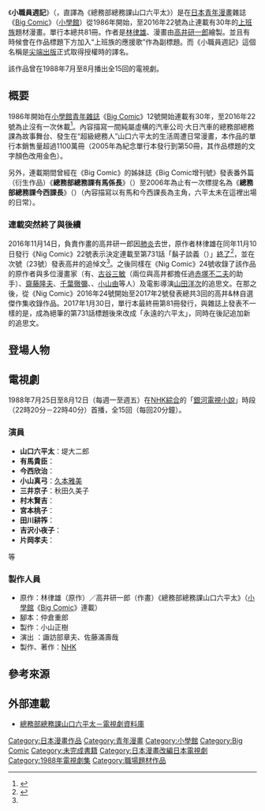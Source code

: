 {{multiple issues|
{{Notability Unreferenced|time=2016-11-29T14:10:45+00:00}}
{{Primarysources|time=2016-11-29T14:10:45+00:00}}
{{refimprove|time=2016-11-29T14:10:45+00:00}}
{{request translation}}
}}
{{Infobox animanga/Headerofja
|title= 小職員週記
|image= 
|size= 
|caption= 
|japanese= 総務部総務課山口六平太
|english= 
|kana= そうむぶそうむかやまぐちろっぺいた
|romaji= Sōmubu Sōmuka Yamaguchi Rōpeita
|genre= [[青年漫畫|青年漫畫]]、[[上班族|上班族]]漫畫
}}
{{Infobox animanga/Manga
|標題= 
|作者= [[林律雄|林律雄]]
|作畫= [[高井研一郎|高井研一郎]]
|出版社= {{Flagicon|JPN}} [[小學館|小學館]]<br/>{{Flagicon|TWN}} [[尖端出版|尖端出版]]
|其他出版社= 
|連載雜誌= {{Flagicon|Japan}} [[Big_Comic|Big Comic]]
|label= {{Flagicon|Japan}} {{link-ja|Big Comics|ビッグコミックス}}
|網路= 
|發售日= 
|開始= 
|結束= 
|開始日= 1986年12號
|結束日= 2016年22號
|冊數= 全81冊
|話數= 731話
|其他= 
|版權=
}}
{{Infobox animanga/Manga
|標題= 總務部總務課有馬係長
|作者= 林律雄
|作畫= 高井研一郎
|出版社= {{Flagicon|Japan}} 小學館
|其他出版社= 
|連載雜誌= {{Flagicon|Japan}} {{link-ja|Big Comics增刊號|ビッグコミック増刊号}}
|label= 
|網路= 
|發售日= 
|開始= 不明
|結束= 	2016年10月增刊號
|開始日= 
|結束日= 
|冊數= 
|話數= 
|其他= 後收錄在《山口六平太》的單行本
|版權=
}}
{{Infobox animanga/Manga
|標題= 總務部總務課今西課長
|作者= 林律雄
|作畫= 高井研一郎
|出版社= {{Flagicon|Japan}} 小學館
|其他出版社= 
|連載雜誌= {{Flagicon|Japan}} Big Comics增刊號
|label= 
|網路= 
|發售日= 
|開始= 
|結束= 
|開始日= 
|結束日= 
|冊數= 
|話數= 1話（2006年）
|其他= 後收錄在《山口六平太》的單行本第54冊
|版權=
}}
{{Infobox animanga/TVDrama
|標題= 
|導演= 仲倉重郎（腳本）
|製作= 小山正樹
|代理發行= 
|其他代理發行=
|播放電視台= {{Flagicon|Japan}} [[NHK綜合頻道|NHK綜合]]
|播放開始= 1988年7月25日
|播放結束= 8月12日
|話數= 全15回
|其他= 
|版權=
}}
{{Infobox animanga/Footerofja}}
《'''小職員週記'''》（{{lang-ja|総務部総務課山口六平太}}，直譯為《總務部總務課山口六平太》）是在[[日本|日本]][[青年漫畫|青年漫畫]]雜誌《[[Big_Comic|Big Comic]]》（[[小學館|小學館]]）從1986年開始，至2016年22號為止連載有30年的[[上班族|上班族]]題材漫畫。單行本總共81冊。作者是[[林律雄|林律雄]]、漫畫由[[高井研一郎|高井研一郎]]繪製。並且有時候會在作品標題下方加入“上班族的應援歌”作為副標題。而《小職員週記》這個名稱是[[尖端出版|尖端出版]]正式取得授權時的譯名。

該作品曾在1988年7月至8月播出全15回的電視劇。

== 概要 ==
1986年開始在[[小學館|小學館]][[青年漫畫|青年雜誌]]《[[Big_Comic|Big Comic]]》12號開始連載有30年，至2016年22號為止沒有一次休載<ref name="mantanweb">{{cite news|url=http://mantan-web.jp/2016/11/25/20161124dog00m200048000c.html|script-title=ja:高井研一郎さん：「山口六平太」30年間“皆勤”をたたえる、ビッグコミック編集部が追悼文|newspaper=MANTANWEB|date=2016-11-25|accessdate=2016-11-29|language=ja|archive-date=2016-11-26|archive-url=https://web.archive.org/web/20161126194759/http://mantan-web.jp/2016/11/25/20161124dog00m200048000c.html|dead-url=no}}</ref>。內容描寫一間純屬虛構的汽車公司·大日汽車的總務部總務課為故事舞台、發生在“超級總務人”山口六平太的生活周遭日常漫畫，本作品的單行本銷售量超過1100萬冊（2005年為紀念單行本發行到第50冊，其作品標題的文字顏色改用金色）。

另外，連載期間曾經在《Big Comic》的姊妹誌《Big Comic增刊號》發表番外篇（衍生作品）《'''總務部總務課有馬係長'''》（{{lang|ja|そうむぶそうむかありまかかりちょう}}）至2006年為止有一次標提名為《'''總務部總務課今西課長'''》（{{lang|ja|そうむぶそうむかいまにしかちょう}}）（內容描寫以有馬和今西課長為主角，六平太未在這裡出場的日常）。

=== 連載突然終了與後續 ===
2016年11月14日，負責作畫的高井研一郎因[[肺炎|肺炎]]去世，原作者林律雄在同年11月10日發行《Nig Comic》22號表示決定連載至第731話「鬍子談義（{{lang|ja|ヒゲ談義}}）」[[腰斬_(術語)|終了]]<ref>{{cite news|url=http://www.asahi.com/articles/ASJCG5DBDJCGUCVL01P.html|title=漫畫家高井研一郎去世，「山口六平太」連載終了。|newspaper=[[朝日新聞|朝日新聞]]|date=2016-11-14|accessdate=2016-11-29|language=ja|archive-date=2016-11-29|archive-url=https://web.archive.org/web/20161129010013/http://www.asahi.com/articles/ASJCG5DBDJCGUCVL01P.html|dead-url=no}}</ref>，並在次號（23號）發表高井的追悼文<ref name="mantanweb" />。之後同樣在《Nig Comic》24號收錄了該作品的原作者與多位漫畫家（有{{link-ja|北見健一|北見けんいち}}、[[古谷三敏|古谷三敏]]（兩位與高井都擔任過[[赤塚不二夫|赤塚不二夫]]的助手）、[[齋藤隆夫|齋藤隆夫]]、[[千葉徹彌|千葉徹彌]]、{{link-ja|森田拳次|森田拳次}}、[[小山由|小山由]]等人）及電影導演[[山田洋次|山田洋次]]的追思文。在那之後，從《Nig Comic》2016年24號開始至2017年2號發表總共3回的高井&林自選傑作集收錄作品。2017年1月30日，單行本最終冊第81冊發行，與雜誌上發表不一樣的是，成為絕筆的第731話標題後來改成「永遠的六平太」，同時在後記追加新的追思文。

== 登場人物 ==
{{expand section}}

== 電視劇 ==
1988年7月25日至8月12日（每週一至週五）在[[日本放送協會|NHK]][[NHK綜合頻道|綜合]]的「[[銀河電視小說|銀河電視小說]]」時段（22時20分－22時40分）首播，全15回（每回20分鐘）。

=== 演員 ===
* '''山口六平太'''：堤大二郎
* '''有馬貴臣'''：{{link-ja|高田純次|高田純次}}
* '''今西欣治'''：{{link-ja|早崎文司|早崎文司}}
* '''小山真弓'''：[[久本雅美|久本雅美]]
* '''三井京子'''：秋田久美子
* '''村木賢吉'''：{{link-ja|林家小不平（今名第9代林家正藏）|林家正蔵 (9代目)}}
* '''宮本桃子'''：{{link-ja|中田喜子|中田喜子}}
* '''田川耕筰'''：{{link-ja|金子信雄|金子信雄}}
* '''吉沢小夜子'''：{{link-ja|星洋子|星洋子}}
* '''片岡孝夫'''：{{link-ja|涉谷天笑|渋谷天外 (3代目)}}

等

=== 製作人員 ===
* 原作：林律雄（原作）／高井研一郎（作畫）《總務部總務課山口六平太》（[[小學館|小學館]]《[[Big_Comic|Big Comic]]》連載）
* 腳本：仲倉重郎
* 製作：小山正樹
* 演出 ：諏訪部章夫、佐藤滿壽哉
* 製作、著作：[[日本放送協會|NHK]]

== 參考來源 ==
{{reflist}}

== 外部連載 ==
* [http://www.tvdrama-db.com/drama_info/p/id-24599 總務部總務課山口六平太－電視劇資料庫] {{Wayback|url=http://www.tvdrama-db.com/drama_info/p/id-24599 |date=20161220183907 }}{{ja}}

{{DEFAULTSORT:Sōmubu Sōmuka Yamaguchi Rōpeita}}
[[Category:日本漫畫作品|Category:日本漫畫作品]]
[[Category:青年漫畫|Category:青年漫畫]]
[[Category:小學館|Category:小學館]]
[[Category:Big_Comic|Category:Big Comic]]
[[Category:未完成書籍|Category:未完成書籍]]
[[Category:日本漫畫改編日本電視劇|Category:日本漫畫改編日本電視劇]]
[[Category:1988年電視劇集|Category:1988年電視劇集]]
[[Category:職場題材作品|Category:職場題材作品]]